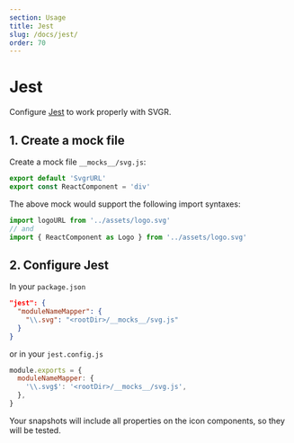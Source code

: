 ```yaml
---
section: Usage
title: Jest
slug: /docs/jest/
order: 70
---
```


# Jest

Configure [Jest](https://jestjs.io/) to work properly with SVGR.

<carbon-ad />

## 1. Create a mock file

Create a mock file `__mocks__/svg.js`:

```jsx
export default 'SvgrURL'
export const ReactComponent = 'div'
```

The above mock would support the following import syntaxes:

```js
import logoURL from '../assets/logo.svg'
// and
import { ReactComponent as Logo } from '../assets/logo.svg'
```

## 2. Configure Jest

In your `package.json`

```json
"jest": {
  "moduleNameMapper": {
    "\\.svg": "<rootDir>/__mocks__/svg.js"
  }
}
```

or in your `jest.config.js`

```js
module.exports = {
  moduleNameMapper: {
    '\\.svg$': '<rootDir>/__mocks__/svg.js',
  },
}
```

Your snapshots will include all properties on the icon components, so they will be tested.
